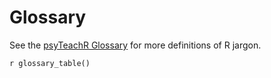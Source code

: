 # Glossary

See the [psyTeachR Glossary](https://psyteachr.github.io/glossary/){target="_blank"} for more definitions of R jargon.

`r glossary_table()`
